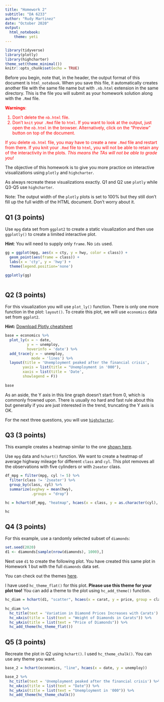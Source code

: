 ```yaml
---
title: "Homework 2"
subtitle: "DA 6233"
author: "Rudy Martinez"
date: "October 2020"
output: 
  html_notebook:
    theme: yeti
---
```


```r
library(tidyverse)
library(plotly)
library(highcharter)
theme_set(theme_minimal())
knitr::opts_chunk$set(echo = TRUE)
```

Before you begin, note that, in the header, the output format of this document is `html_notebook`. When you save this file, it automatically creates another file with the same file name but with `.nb.html` extension in the same directory. This is the file you will submit as your homework solution along with the `.Rmd` file. 

<font color = "red"> 
**Warnings**: 

1) Don't delete the `nb.html` file. 
2) Don't `knit` your `.Rmd` file to `html`. If you want to look at the output, just open the `nb.html` in the browser. Alternatively, click on the "Preview" button on top of the document.

If you delete `nb.html` file, you may have to create a new `.Rmd` file and restart from there. If you knit your `.Rmd` file to `html`, you will not be able to retain any of the interactivity in the plots. *This means the TAs will not be able to grade you!*
</font>


The objective of this homework is to give you more practice on interactive visualizations using `plotly` and `highcharter`. 

As always recreate these visualizations exactly. Q1 and Q2 use `plotly` while Q3-Q5 use `highcharter`. 

Note: The output width of the `plotly` plots is set to 100% but they still don't fill up the full width of the HTML document. Don't worry about it.

## Q1 (3 points)

Use `mpg` data set from `ggplot2` to create a static visualization and then use `ggplotly()` to create a limited interactive plot.

**Hint**: You will need to supply only `frame`. No `ids` used.

```r
gg = ggplot(mpg, aes(x = cty, y = hwy, color = class)) +
  geom_point(aes(frame = class)) + 
  labs(x = 'cty', y = 'hwy') +
  theme(legend.position='none')

ggplotly(gg)
         
```


## Q2 (3 points)

For this visualization you will use `plot_ly()` function. There is only one more function in the plot: `layout()`.  To create this plot, we will use `economics` data set from `ggplot2`.

**Hint:** [Download Plotly cheatsheet](https://images.plot.ly/plotly-documentation/images/r_cheat_sheet.pdf)


```r
base = economics %>%
  plot_ly(x = ~ date,
          y = ~ unemploy,
          hoverinfo = 'date') %>%
  add_trace(y = ~ unemploy, 
            mode = 'lines') %>% 
  layout(title = 'Unemployment peaked after the financial crisis',
        yaxis = list(title = "Unemployment in '000"),
        xaxis = list(title = 'Date',
        showlegend = F))
 
base
```

As an aside, the Y axis in this line graph doesn't start from 0, which is commonly frowned upon. There is usually no hard and fast rule about this but generally if you are just interested in the trend, truncating the Y axis is OK.


For the next three questions, you will use [`highcharter`](https://jkunst.com/highcharter/). 

## Q3 (3 points)
This example creates a heatmap similar to the one [shown here](https://jkunst.com/highcharter/articles/highcharter.html).

Use `mpg` data and `hchart()` function. We want to create a heatmap of average highway mileage for different `class` and `cyl`. This plot removes all the observations with five cylinders or with `2seater` class.

```r
df_mpg = filter(mpg, cyl != 5) %>% 
  filter(class != '2seater') %>% 
  group_by(class, cyl) %>% 
  summarize(avghwy = mean(hwy),
            .groups = "drop")

hc = hchart(df_mpg, "heatmap", hcaes(x = class, y = as.character(cyl), value = avghwy))

hc
```

## Q4 (3 points)

For this example, use a randomly selected subset of `diamonds`:

```r
set.seed(2020)
d1 <- diamonds[sample(nrow(diamonds), 1000),]
```

Next use `d1` to create the following plot. You have created this same plot in Homework 1 but with the full `diamonds` data set. 

You can check out the themes [here](https://jkunst.com/highcharter/articles/themes.html).

I have used `hc_theme_flat()` for this plot. **Please use this theme for your plot too!**
You can add a theme to the plot using `hc_add_theme()` function.

```r
hc_diam = hchart(d1, "scatter", hcaes(x = carat, y = price, group = clarity)) 
  
hc_diam %>% 
  hc_title(text = 'Variation in Diamond Prices Increases with Carats') %>% 
  hc_xAxis(title = list(text = "Weight of Diamonds in Carats")) %>% 
  hc_yAxis(title = list(text = "Price of Diamonds")) %>% 
  hc_add_theme(hc_theme_flat())
```


## Q5 (3 points)

Recreate the plot in Q2 using `hchart()`. I used `hc_theme_chalk()`. You can use any theme you want.


```r
base_2 = hchart(economics, "line", hcaes(x = date, y = unemploy))

base_2 %>% 
  hc_title(text = 'Unemployment peaked after the financial crisis') %>% 
  hc_xAxis(title = list(text = "Date")) %>% 
  hc_yAxis(title = list(text = "Unemployment in '000")) %>% 
  hc_add_theme(hc_theme_chalk())
```


